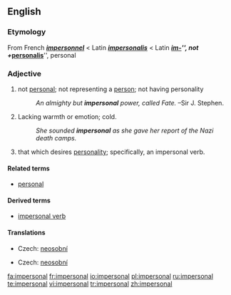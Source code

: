 ==English==

===Etymology===
From French '''''[[impersonnel]]''''' < Latin '''''[[impersonalis]]''''' < Latin '''''[[im-]]''''', not + '''''[[personalis]]''''', personal

===Adjective===
{{en-adj}}

# not [[personal]]; not representing a [[person]]; not having personality
#:''An almighty but '''impersonal''' power, called Fate.'' &ndash;Sir J. Stephen.
# Lacking warmth or emotion; cold.
#: ''She sounded '''impersonal''' as she gave her report of the Nazi death camps.''
# {{grammar}} that which desires [[personality]]; specifically, an impersonal verb.

====Related terms====
*[[personal]]

====Derived terms====
* [[impersonal verb]]

====Translations====
{{trans-top|not representing a person}}
*Czech: [[neosobní]] {{m}}
{{trans-mid}}
{{trans-bottom}}

{{trans-top|lacking warmth or emotion}}
*Czech: [[neosobní]] {{m}}
{{trans-mid}}
{{trans-bottom}}

[[fa:impersonal]]
[[fr:impersonal]]
[[io:impersonal]]
[[pl:impersonal]]
[[ru:impersonal]]
[[te:impersonal]]
[[vi:impersonal]]
[[tr:impersonal]]
[[zh:impersonal]]